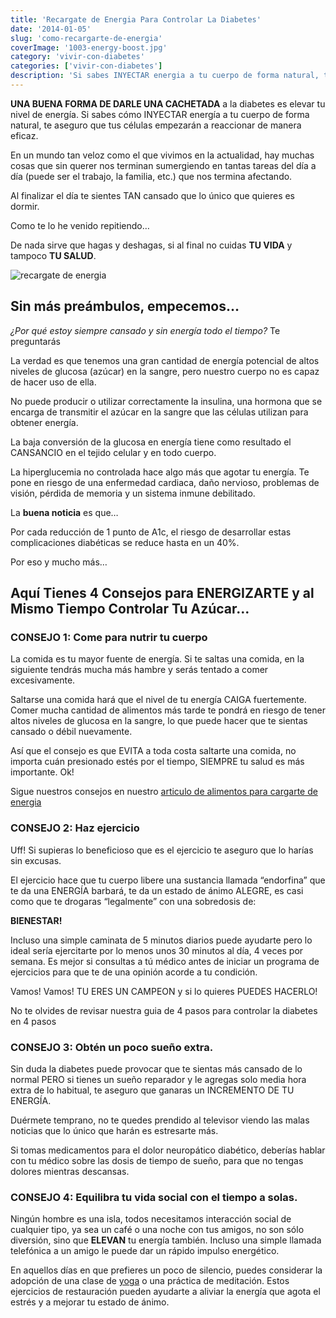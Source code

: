 ```yaml
---
title: 'Recargate de Energia Para Controlar La Diabetes'
date: '2014-01-05'
slug: 'como-recargarte-de-energia'
coverImage: '1003-energy-boost.jpg'
category: 'vivir-con-diabetes'
categories: ['vivir-con-diabetes']
description: 'Si sabes INYECTAR energia a tu cuerpo de forma natural, te aseguro que tus celulas empezaron a reaccionar de manera eficaz y lograr√°s controlar la diabetes'
---
```





**UNA BUENA FORMA DE DARLE UNA CACHETADA** a la diabetes es elevar tu nivel de energía. Si sabes cómo INYECTAR energía a tu cuerpo de forma natural, te aseguro que tus células empezarán a reaccionar de manera eficaz.

En un mundo tan veloz como el que vivimos en la actualidad, hay muchas cosas que sin querer nos terminan sumergiendo en tantas tareas del día a día (puede ser el trabajo, la familia, etc.) que nos termina afectando.

Al finalizar el día te sientes TAN cansado que lo único que quieres es dormir.

Como te lo he venido repitiendo…

De nada sirve que hagas y deshagas, si al final no cuidas **TU VIDA** y tampoco **TU SALUD**.

![recargate de energia](/images/recargate-de-energia-1.jpg)

## **Sin más preámbulos, empecemos…**

*¿Por qué estoy siempre cansado y sin energía todo el tiempo?* Te preguntarás

La verdad es que tenemos una gran cantidad de energía potencial de altos niveles de glucosa (azúcar) en la sangre, pero nuestro cuerpo no es capaz de hacer uso de ella.

No puede producir o utilizar correctamente la insulina, una hormona que se encarga de transmitir el azúcar en la sangre que las células utilizan para obtener energía.

La baja conversión de la glucosa en energía tiene como resultado el CANSANCIO en el tejido celular y en todo cuerpo.

La hiperglucemia no controlada hace algo más que agotar tu energía. Te pone en riesgo de una enfermedad cardiaca, daño nervioso, problemas de visión, pérdida de memoria y un sistema inmune debilitado.

La **buena noticia** es que…

<Alert variant="outlined" severity="success">
Por cada reducción de 1 punto de A1c, el riesgo de desarrollar estas complicaciones diabéticas se reduce hasta en un 40%.

</Alert>


Por eso y mucho más…

## Aquí Tienes 4 Consejos para ENERGIZARTE y al Mismo Tiempo Controlar Tu Azúcar…

### CONSEJO 1: Come para nutrir tu cuerpo

La comida es tu mayor fuente de energía. Si te saltas una comida, en la siguiente tendrás mucha más hambre y serás tentado a comer excesivamente.

Saltarse una comida hará que el nivel de tu energía CAIGA fuertemente. Comer mucha cantidad de alimentos más tarde te pondrá en riesgo de tener altos niveles de glucosa en la sangre, lo que puede hacer que te sientas cansado o débil nuevamente.

Así que el consejo es que EVITA a toda costa saltarte una comida, no importa cuán presionado estés por el tiempo, SIEMPRE tu salud es más importante. Ok!

Sigue nuestros consejos en nuestro [articulo de alimentos para cargarte de energia](/alimentos-energeticos-para-diabeticos)

### CONSEJO 2: Haz ejercicio

Uff! Si supieras lo beneficioso que es el ejercicio te aseguro que lo harías sin excusas.

El ejercicio hace que tu cuerpo libere una sustancia llamada “endorfina” que te da una ENERGÍA barbará, te da un estado de ánimo ALEGRE, es casi como que te drogaras “legalmente” con una sobredosis de:

**BIENESTAR!**

Incluso una simple caminata de 5 minutos diarios puede ayudarte pero lo ideal sería ejercitarte por lo menos unos 30 minutos al día, 4 veces por semana. Es mejor si consultas a tú médico antes de iniciar un programa de ejercicios para que te de una opinión acorde a tu condición.

Vamos! Vamos! TU ERES UN CAMPEON y si lo quieres PUEDES HACERLO!

<Alert variant="outlined" severity="info">
  No te olvides de revisar nuestra guia de 4 pasos para <Link to="/como-controlar-la-diabetes">controlar la diabetes</Link> en 4 pasos
</Alert>

### CONSEJO 3: Obtén un poco sueño extra.

Sin duda la diabetes puede provocar que te sientas más cansado de lo normal PERO si tienes un sueño reparador y le agregas solo media hora extra de lo habitual, te aseguro que ganaras un INCREMENTO DE TU ENERGÍA.

Duérmete temprano, no te quedes prendido al televisor viendo las malas noticias que lo único que harán es estresarte más.

Si tomas medicamentos para el dolor neuropático diabético, deberías hablar con tu médico sobre las dosis de tiempo de sueño, para que no tengas dolores mientras descansas.

### CONSEJO 4: Equilibra tu vida social con el tiempo a solas.

Ningún hombre es una isla, todos necesitamos interacción social de cualquier tipo, ya sea un café o una noche con tus amigos, no son sólo diversión, sino que **ELEVAN** tu energía también. Incluso una simple llamada telefónica a un amigo le puede dar un rápido impulso energético.

En aquellos días en que prefieres un poco de silencio, puedes considerar la adopción de una clase de [yoga](/yoga-contra-la-diabetes/) o una práctica de meditación. Estos ejercicios de restauración pueden ayudarte a aliviar la energía que agota el estrés y a mejorar tu estado de ánimo.
